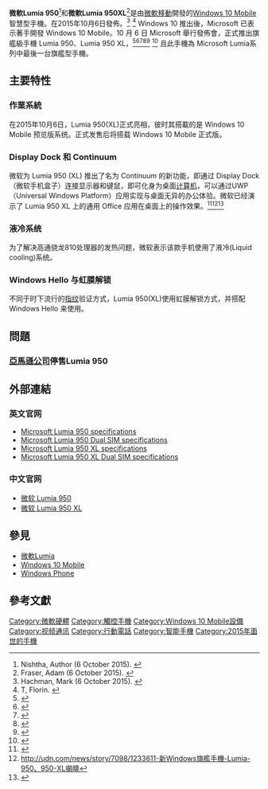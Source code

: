{{noteTA
|G1=IT
}}
{{Infobox mobile phone
| name            = 微軟Lumia 950<br>微軟Lumia 950 XL<ref>{{Cite web |url=http://qooah.com/2015/09/26/lumia-950-950xl-%E8%A6%8F%E6%A0%BC%E5%86%8D%E7%8F%BE/ |title=存档副本 |access-date=2022-02-24 |archive-date=2016-09-09 |archive-url=https://web.archive.org/web/20160909112533/http://qooah.com/2015/09/26/lumia-950-950xl-%e8%a6%8f%e6%a0%bc%e5%86%8d%e7%8f%be/ |dead-url=no }}</ref>
| logo            =
| logosize        = 
| image           =Lumia950.jpg
| imagesize       = 200px
| alt             = 微軟 Lumia 950 XL
| caption          =展出的微軟Lumia 950
| brand           = [[微軟|微軟]]
| manufacturer    = [[微軟移動|微軟移動]] 
| series          = [[微軟Lumia|微軟Lumia]]
| slogan          = 
| type            = {{plainlist|
* [[智慧型手機|智慧型手機]] (Lumia 950)
* [[平板手機|平板手機]] (Lumia 950 XL)
}}
| predecessor     = [[Lumia_Icon|Lumia Icon]] (950)<br>[[Lumia_930|Lumia 930]] (950)<br>[[Lumia_1520|Lumia 1520]] (950 XL)
| successor       = 
| related         =
| release         = 2015年十一月
| price           =  
| available       =
| discontinued    = 
| form            = [[直板式手機|手機規格]]
| dimensions            =  '''950:'''<br>{{convert|145|mm|in|abbr=on}} 高<br>{{convert|73.2|mm|in|abbr=on}} 寬<br>{{convert|8.2|mm|in|abbr=on}} 厚<br>'''950 XL:'''<br>{{convert|151.9|mm|in|abbr=on}} 高<br>{{convert|78.4|mm|in|abbr=on}} 寬<br>{{convert|8.1|mm|in|abbr=on}} 厚
| weight          =  '''950:''' {{convert|150|g|oz|2|abbr=on}}<br>'''950 XL:''' {{convert|165|g|oz|2|abbr=on}}
| os              = [[Windows_10_Mobile|Windows 10 Mobile]]
| soc             = '''950:'''<br>Qualcomm Snapdragon 808<br>'''950 XL:'''<br>Qualcomm Snapdragon 810
| cpu             = '''950:'''<br>Hexa-core 64-bit 20nm<br>1.82 GHz dual-core Cortex-A57<br>1.44 GHz quad-core Cortex-A53<br>'''950 XL:'''<br>Octa-core 64-bit 20nm<br>2 GHz quad-core Cortex-A57<br>1.5 GHz quad-core Cortex-A53
| gpu             = '''950:''' Adreno 418<br>'''950 XL:''' Adreno 430
| display         = '''950:'''<br>{{convert|5.2|in|mm|abbr=on}} AMOLED螢幕，1440 × 2560 [[解析度|像素]]，564 [[每英寸像素|ppi]]，第三代大猩猩玻璃<br>'''950 XL:'''<br>{{convert|5.7|in|mm|abbr=on}} AMOLED螢幕，1440 × 2560 [[解析度|像素]]，518 [[每英寸像素|ppi]]，第四代大猩猩玻璃
| storage         = 32 GB
| memory          = '''950:''' LPDDR3 3GB<br>'''950XL:''' LPDDR4 3GB
| memory_card     = 最高支持200 GB的microSD卡
| networks        = [[GSM|GSM]], [[High_Speed_Packet_Access|HSPA]], [[LTE_(telecommunication)|LTE]]
| carrier         = 
| connectivity    = HSDPA (850, 900, 1700, 1900, 2100 MHz), GSM (850, 900, 1800, 1900 MHz), [[Wi-Fi|Wi-Fi]] ([[802.11|802.11]] [[802.11a|a]]/[[802.11b|b]]/[[802.11g|g]]/[[802.11n|n]]/[[802.11ac|ac]]), [[Bluetooth_4.1|Bluetooth 4.1]], [[GPS|GPS]] & [[GLONASS|GLONASS]].<br>'''950:''' LTE (Bands 1, 2, 3, 4, 5, 7, 8, 12, 17, 20, 28, 38, 40: 2100, 1900, 1800, 1700/2100, 850, 2600, 900, 700, 700, 800, 700, 2600, 2300).<br>'''950 XL:''' LTE (Bands 1, 2, 3, 4, 5, 7, 8, 12, 20, 28, 38, 40: 2100, 1900, 1800, 1700/2100, 850, 2600, 900, 700, 800, 700, 2600, 2300).
| battery         = 可更換<br>Qi無綫充電<br>'''950:''' 3000 mAh<br>'''950 XL:''' 3340 mAh
| input           = [[多點觸控|多點觸控]]電容式[[觸控式螢幕|觸控式螢幕]]
| ext_display     = 
| camera          = 20 [[像素|MP]] [[PureView|PureView]]<br>1/2.4 "傳感器,<br>[[4K解析度|4K解析度]] ([[2160p|2160p]]) at 30 [[帧率|fps]],<br>triple [[閃光燈|LED 閃光燈]]es,<br>ƒ/1.9 [[焦比|光圈]],<br>optical [[影像穩定器|影像穩定器]]
| front_camera    = 5 MP<br>1080P video, ƒ/2.4 [[焦比|光圈]]
| website         = {{url|http://www.microsoft.com/en/mobile/phone/lumia950/|Microsoft Lumia 950}}<br/>{{url|http://www.microsoft.com/en/mobile/phone/lumia950-dual-sim/|Microsoft Lumia 950 Dual SIM}} <br/>{{url|http://www.microsoft.com/en/mobile/phone/lumia950-xl/|Microsoft Lumia 950 XL}}<br/>{{url|http://www.microsoft.com/en/mobile/phone/lumia950-xl-dual-sim/|Microsoft Lumia 950 XL Dual SIM}}
| other           =  用於[[Windows_Hello|Windows Hello]]的虹膜掃描儀（近紅外線）<br>用於手機的Continuum，通過微軟手機盒子使用
}}

'''微軟Lumia 950'''<ref name="LumiaConversationsLumia950"><span class="citation news" contenteditable="false">Nishtha, Author (6 October 2015). </span></ref>和'''微軟Lumia 950XL'''<ref name="LumiaConversationsLumia950XL"><span class="citation news">Fraser, Adam (6 October 2015). </span></ref>是由[[微軟移動|微軟移動]]開發的[[Windows_10_Mobile|Windows 10 Mobile]]智慧型手機。在2015年10月6日發佈。<ref name="PersonalComputerWorldPhablet"><span class="citation news">Hachman, Mark (6 October 2015). </span></ref> <ref name="Microsoft Lumia 950 now available in the US"><span class="citation web" id="Microsoft_Lumia_950_now_available_in_the_US">T, Florin. </span></ref> Windows 10 推出後，Microsoft 已表示著手開發 Windows 10 Mobile。10 月 6 日 Microsoft 舉行發佈會，正式推出旗艦級手機 Lumia 950、Lumia 950 XL，<ref>{{Cite web |url=http://www.windowscentral.com/new-microsoft-lumia-950-and-lumia-950-xl-slides?utm_medium=slider&utm_campaign=navigation&utm_source=wp |title=存档副本 |access-date=2015-09-30 |archive-date=2016-03-07 |archive-url=https://web.archive.org/web/20160307233049/http://www.windowscentral.com/new-microsoft-lumia-950-and-lumia-950-xl-slides?utm_medium=slider&utm_campaign=navigation&utm_source=wp |dead-url=no }}</ref><ref>{{Cite web |url=http://www.windowscentral.com/microsoft-lists-lumia-950-and-lumia-950-xl-company-store-ahead-release |title=存档副本 |access-date=2015-09-30 |archive-date=2020-11-08 |archive-url=https://web.archive.org/web/20201108101308/https://www.windowscentral.com/microsoft-lists-lumia-950-and-lumia-950-xl-company-store-ahead-release |dead-url=no }}</ref><ref>{{Cite web |url=http://www.windowscentral.com/nexus-5x-and-6p-vs-lumia-950-and-lumia-950-xl?utm_medium=slider&utm_campaign=navigation&utm_source=wp |title=存档副本 |access-date=2015-09-30 |archive-date=2016-03-04 |archive-url=https://web.archive.org/web/20160304192510/http://www.windowscentral.com/nexus-5x-and-6p-vs-lumia-950-and-lumia-950-xl?utm_medium=slider&utm_campaign=navigation&utm_source=wp |dead-url=no }}</ref><ref>{{Cite web |url=http://www.windowscentral.com/lumia-950-and-lumia-950-xl-forums?utm_medium=slider&utm_campaign=navigation&utm_source=wp |title=存档副本 |access-date=2015-09-30 |archive-url=https://web.archive.org/web/20150930175749/http://www.windowscentral.com/lumia-950-and-lumia-950-xl-forums?utm_medium=slider&utm_campaign=navigation&utm_source=wp |archive-date=2015-09-30 |dead-url=yes }}</ref><ref>{{Cite web |url=http://www.windowscentral.com/new-high-res-photos-lumia-950-and-950-xl |title=存档副本 |access-date=2015-10-04 |archive-date=2021-05-06 |archive-url=https://web.archive.org/web/20210506014529/https://www.windowscentral.com/new-high-res-photos-lumia-950-and-950-xl |dead-url=no }}</ref>
<ref>{{Cite web |url=http://www.ithome.com.tw/news/99163 |title=存档副本 |access-date=2015-10-07 |archive-date=2016-12-07 |archive-url=https://web.archive.org/web/20161207035257/http://www.ithome.com.tw/news/99163 |dead-url=no }}</ref>
且此手機為 Microsoft Lumia系列中最後一台旗艦型手機。

== 主要特性 ==
=== 作業系統 ===
{{See Also|Windows 10 Mobile}}
在2015年10月6日，Lumia 950(XL)正式亮相，彼时其搭載的是 Windows 10 Mobile 预览版系统。正式发售后将搭载 Windows 10 Mobile 正式版。

=== Display Dock 和 Continuum ===
{{See Also|Windows 10}}
微软为 Lumia 950 (XL) 推出了名为 Continuum 的新功能，即通过 Display Dock（微软手机盒子）连接显示器和键鼠，即可化身为桌面[[计算机|计算机]]，可以通过UWP（Universal Windows Platform）应用实现与桌面无异的办公体验。微软已经演示了 Lumia 950 XL 上的通用 Office 应用在桌面上的操作效果。<ref>{{Cite web |url=http://unwire.hk/2015/10/07/lumia-950-win10/mobile-phone/ |title=存档副本 |access-date=2015-10-07 |archive-date=2021-05-09 |archive-url=https://web.archive.org/web/20210509220452/https://unwire.hk/2015/10/07/lumia-950-win10/mobile-phone/ |dead-url=no }}</ref><ref>http://udn.com/news/story/7098/1233611-新Windows旗艦手機-Lumia-950、950-XL揭曉</ref><ref>{{Cite web |url=http://www.windowscentral.com/closer-look-lumia-950-and-continuum |title=存档副本 |access-date=2015-11-21 |archive-date=2021-05-14 |archive-url=https://web.archive.org/web/20210514080820/https://www.windowscentral.com/closer-look-lumia-950-and-continuum |dead-url=no }}</ref>

=== 液冷系统 ===
为了解决高通骁龙810处理器的发热问题，微软表示该款手机使用了液冷(Liquid cooling)系统。
=== Windows Hello 与虹膜解锁 ===
不同于时下流行的[[指纹|指纹]]验证方式，Lumia 950(XL)使用虹膜解锁方式，并搭配 Windows Hello 来使用。

== 問題 ==
=== [[亞馬遜公司|亞馬遜公司]]停售Lumia 950 ===

== 外部連結 ==
=== 英文官网 ===
* [http://www.microsoft.com/en/mobile/phone/lumia950/specifications/ Microsoft Lumia 950 specifications] {{Wayback|url=http://www.microsoft.com/en/mobile/phone/lumia950/specifications/ |date=20161204074325 }}
* [http://www.microsoft.com/en/mobile/phone/lumia950-dual-sim/specifications/ Microsoft Lumia 950 Dual SIM specifications] {{Wayback|url=http://www.microsoft.com/en/mobile/phone/lumia950-dual-sim/specifications/ |date=20171027075547 }}
* [http://www.microsoft.com/en/mobile/phone/lumia950-xl/specifications/ Microsoft Lumia 950 XL specifications] {{Wayback|url=http://www.microsoft.com/en/mobile/phone/lumia950-xl/specifications/ |date=20171102185512 }}
* [http://www.microsoft.com/en/mobile/phone/lumia950-xl-dual-sim/specifications/ Microsoft Lumia 950 XL Dual SIM specifications] {{Wayback|url=http://www.microsoft.com/en/mobile/phone/lumia950-xl-dual-sim/specifications/ |date=20171031031836 }}
=== 中文官网 ===
* [http://www.microsoft.com/zh-cn/mobile/phone/lumia950-dual-sim/ 微软 Lumia 950 ] {{Wayback|url=http://www.microsoft.com/zh-cn/mobile/phone/lumia950-dual-sim/ |date=20170715000609 }}
* [http://www.microsoft.com/zh-cn/mobile/phone/lumia950-xl-dual-sim/ 微软 Lumia 950 XL ] {{Wayback|url=http://www.microsoft.com/zh-cn/mobile/phone/lumia950-xl-dual-sim/ |date=20170717051518 }}
== 參見 ==
* [[微軟Lumia|微軟Lumia]]
* [[Windows_10_Mobile|Windows 10 Mobile]]
* [[Windows_Phone|Windows Phone]]

== 參考文獻 ==
{{Reflist}}
{{Microsoft Lumia}}
[[Category:微軟硬體|Category:微軟硬體]]
[[Category:觸控手機|Category:觸控手機]]
[[Category:Windows_10_Mobile設備|Category:Windows 10 Mobile設備]]
[[Category:视频通讯|Category:视频通讯]]
[[Category:行動電話|Category:行動電話]]
[[Category:智能手機|Category:智能手機]]
[[Category:2015年面世的手機|Category:2015年面世的手機]]